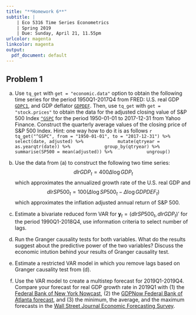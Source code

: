 ```yaml
---
title: "**Homework 6**"
subtitle: | 
    | Eco 5316 Time Series Econometrics
    | Spring 2019
    | Due: Sunday, April 21, 11.55pm
urlcolor: magenta
linkcolor: magenta
output:
  pdf_document: default
---
```


\renewcommand{\baselinestretch}{1.05} \selectfont

## **Problem 1**

(a) Use `tq_get` with `get = "economic.data"` option to obtain the following time series for the period 1950Q1-2017Q4 from FRED: U.S. real GDP [`GDPC1`](https://fred.stlouisfed.org/series/GDPC1), and GDP deflator [`GDPDEF`](https://fred.stlouisfed.org/series/GDPDEF).
<!--
and Leading Index for the United States, [`USSLIND`](https://fred.stlouisfed.org/series/USSLIND). 
-->
Then, use `tq_get` with `get = "stock.prices"` to obtain the data for the adjusted closing value of S&P 500 Index [`^GSPC`](https://finance.yahoo.com/chart/%5EGSPC) for the period 1950-01-01 to 2017-12-31 from Yahoo Finance. Construct the quarterly average values of the closing price of S&P 500 Index. Hint: one way how to do it is as follows
    ```r
    tq_get("^GSPC", from = "1950-01-01", to = "2017-12-31") %>%
            select(date, adjusted) %>%
            mutate(qtryear = as.yearqtr(date)) %>%
            group_by(qtryear) %>%
            summarise(SP500 = mean(adjusted)) %>%
            ungroup()
    ```

(b) Use the data from (a) to construct the following two time series: 
$$
    dlrGDP_t = 400 \Delta\log GDP_t
$$ 
which approximates the annualized growth rate of the U.S. real GDP and 
$$
    dlrSP500_t = 100 (\Delta \log SP500_t - \Delta \log GDPDEF_t)
$$ 
which approximates the inflation adjusted annual return of S&P 500. 
(c) Estimate a bivariate reduced form VAR for $\mathbf y_t = (dlrSP500_t, dlrGDP_t)'$ for the period 1990Q1-2018Q4, use information criteria to select number of lags. 
<!--
How large is the correlation of residuals in the model, and what are the implications for IRFs and FEVDs based on Choleski decomposition?
-->
(d) Run the Granger causality tests for both variables. What do the results suggest about the predictive power of the two variables? Discuss the economic intution behind your results of Granger causality test. 
(e) Estimate a restricted VAR model in which you remove lags based on Granger causality test from (d).
<!--
(f) Plot IRFs and FEVDs for the restricted VAR model based on Choleski decomposition. 
Afterwards reverse the order of the variables in the VAR and plot IRFs and FEVD based on Choleski decomposition for the alternative order. -
Does the order matter much in this particular case?
-->
<!--
(e) Reestimate your VAR, with a third variable, Leading Index for the United States.
-->
(f) Use the VAR model to create a multistep forecast for 2019Q1-2019Q4. Compare your forecast for real GDP growth rate in 2019Q1 with (1) the [Federal Bank of New York Nowcast](https://www.newyorkfed.org/research/policy/nowcast), (2) the [GDPNow Federal Bank of Atlanta forecast](https://www.frbatlanta.org/cqer/research/gdpnow.aspx?panel=1), and (3) the minimum, the average, and the maximum forecasts in the [Wall Street Journal Economic Forecasting Survey](http://projects.wsj.com/econforecast/?standalone=1#ind=gdp&r=20).

<!--
\newpage

## **Problem 2**

The response of hours worked to different shocks has been studied extensively since Gali (1999), who argued that hours show a *decline* in response to a positive technology shock. In this problem, you will replicate some of his results.

(a) First, use `tq_get` to obtain the following two quarterly time series for the period 1947Q1-2017Q4 from FRED: labor productivity, measured as Nonfarm Business Sector: Real Output Per Hour of All Persons [`OPHNFB`](https://fred.stlouisfed.org/series/OPHNFB) and for total hours worked, measured as Nonfarm Business Sector: Hours of All Persons [`HOANBS`](https://fred.stlouisfed.org/series/HOANBS). 
(b) Test the log of real output per hour $y_{1,t} = \log OPHNFB_t$ and the log of hours $y_{2,t} = \log HOANBS_t$ for the presence of unit root using ERS test. Afterwards apply the ERS unit root test also to the first differences, $\Delta y_{1,t}$ and $\Delta y_{2,t}$. Comment on results. 
(c) Estimate a bivariate reduced form VAR for $\mathbf y_t = (\Delta y_{1,t}, \Delta y_{2,t})'$, using AIC information criteria to select number of lags. 
(d) Suppose that we want to analyze effects of two types of shocks - technology shocks and demand shocks on hours worked. Use Blanchard and Quah approach to obtain an SVAR model where we impose the condition that demand shocks do not affect real output per hour (i.e. labor productivity) $y_{1,t}$ in the long run.
(e) Report and interpret the contemporaneous impact and the long run impact matrices for the SVAR.
(f) Plot the cumulative IRFs based on the SVAR model from (d) and interpret them - explain what say about the effects of the two types of shocks on labor productivity and hours worked. 
(g) Compare your IRFs with Figure 2 from [Gali (1999) AER](http://myweb.ttu.edu/jduras/files/teaching/e5316/Gali1999AER.pdf).
(h) Construct the FEVD for the SVAR model from (d). How much of the overall fluctuations in $\Delta y_{1,t}$ and $\Delta y_{2,t}$ is explained in the short run by the two shocks? How about in the long run?
-->